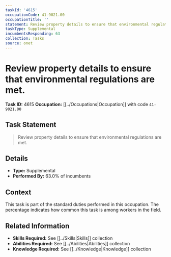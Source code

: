 ```yaml
---
taskId: '4615'
occupationCode: 41-9021.00
occupationTitle: ''
statement: Review property details to ensure that environmental regulations are met.
taskType: Supplemental
incumbentsResponding: 63
collection: Tasks
source: onet
---
```

# Review property details to ensure that environmental regulations are met.

**Task ID:** 4615
**Occupation:** [[../Occupations|Occupation]] with code `41-9021.00`

## Task Statement

> Review property details to ensure that environmental regulations are met.

## Details

- **Type:** Supplemental
- **Performed By:** 63.0% of incumbents

## Context

This task is part of the standard duties performed in this occupation. The percentage indicates how common this task is among workers in the field.

## Related Information

- **Skills Required:** See [[../Skills|Skills]] collection
- **Abilities Required:** See [[../Abilities|Abilities]] collection
- **Knowledge Required:** See [[../Knowledge|Knowledge]] collection

